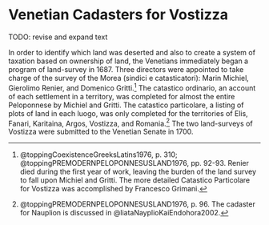 # Venetian Cadasters for Vostizza {#cadasters}

TODO: revise and expand text

In order to identify which land was deserted and also to create a system of taxation based on ownership of land, the Venetians immediately began a program of land-survey in 1687. Three directors were appointed to take charge of the survey of the Morea (sindici e catasticatori): Marin Michiel, Gierolimo Renier, and Domenico Gritti.^[@toppingCoexistenceGreeksLatins1976, p. 310; @toppingPREMODERNPELOPONNESUSLAND1976, pp. 92-93. Renier died during the first year of work, leaving the burden of the land survey to fall upon Michiel and Gritti. The more detailed Catastico Particolare for Vostizza was accomplished by Francesco Grimani.] The catastico ordinario, an account of each settlement in a territory, was completed for almost the entire Peloponnese by Michiel and Gritti. The catastico particolare, a listing of plots of land in each luogo, was only completed for the territories of Elis, Fanari, Karitaina, Argos, Vostizza, and Romania.^[@toppingPREMODERNPELOPONNESUSLAND1976, p. 96. The cadaster for Nauplion is discussed in @liataNayplioKaiEndohora2002.] The two land-surveys of Vostizza were submitted to the Venetian Senate in 1700.
